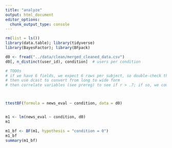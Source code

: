 ```yaml
---
title: "analyze"
output: html_document
editor_options: 
  chunk_output_type: console
---
```


```r
rm(list = ls())
library(data.table); library(tidyverse)
library(BayesFactor); library(BFpack)
```

```r
d0 <- fread("../data/clean/merged_cleaned_data.csv")
d0[, n_distinct(user_id), condition]  # users per condition

# TODOs
# if we have 6 fields, we expect 6 rows per subject, so double-check that
# then use dcast to convert from long to wide form
# then correlate variables (see prereg) to see if r > .7; if so, we combine/take mean of columns



ttestBF(formula = news_eval ~ condition, data = d0)


m1 <- lm(news_eval ~ condition, d0)
m1

m1_bf <- BF(m1, hypothesis = "condition = 0")
m1_bf
summary(m1_bf)
```
